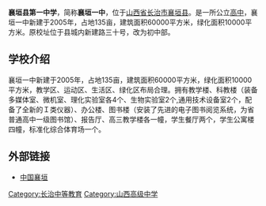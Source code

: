 
{{Infobox School
| name        = 襄垣第一中学 <br>
| other_name  = 襄垣一中
| image       =<br />
| logo        =
| motto       = 
| established = 2005年
| type        = 公立[[高中|高中]]
| religion    = 
| affiliation = 
| district    = {{CHN}}[[山西省|山西省]][[长治市|长治市]][[襄垣县|襄垣县]]
| grades      = 
| president   = 
| principal   = 秦建明
| dean        = 
| college     = 
| house       = 
| sc          =
| cs          =
| faculty     = 328
| staff       = 
| students    = 3698
| athletics   = 
| conference  = 
| tree        =
| colors      = 
| mascot      = 
| magazine    = 
| free_label  = 
| free_text   = 
| free_label2 = 
| free_text2  = 
| free_label3 = 
| free_text3  = 
| address     = 
| tel         = 
| fax         = 
| mail        = 
| website     =http://xyxdyzx.30edu.com/
}}
'''襄垣县第一中学'''，简称'''襄垣一中'''，位于[[山西省|山西省]][[长治市|长治市]][[襄垣县|襄垣县]]。是一所公立[[高中|高中]]，襄垣一中新建于2005年，占地135亩，建筑面积60000平方米，绿化面积10000平方米。原校址位于县城内新建路三十号，改为初中部。

== 学校介绍 ==
襄垣一中新建于2005年，占地135亩，建筑面积60000平方米，绿化面积10000平方米，教学区、运动区、生活区、绿化区布局合理。拥有教学楼、科教楼（装备多媒体室、微机室、理化实验室各4个、生物实验室2个,通用技术设备室2个，配备了全新的Ｉ类仪器）、办公楼、图书楼（安装了先进的电子图书阅览系统，为省普通高中一级图书馆）、报告厅、高三教学楼各一幢，学生餐厅两个，学生公寓楼四幢，标准化综合体育场一个。

== 外部链接 ==
{{Commonscat|Senior middle school}}
* [https://web.archive.org/web/20130123071859/http://www.xiangyuan.gov.cn/index.php?id=1488 中国襄垣]


[[Category:长治中等教育|Category:长治中等教育]]
[[Category:山西高级中学|Category:山西高级中学]]